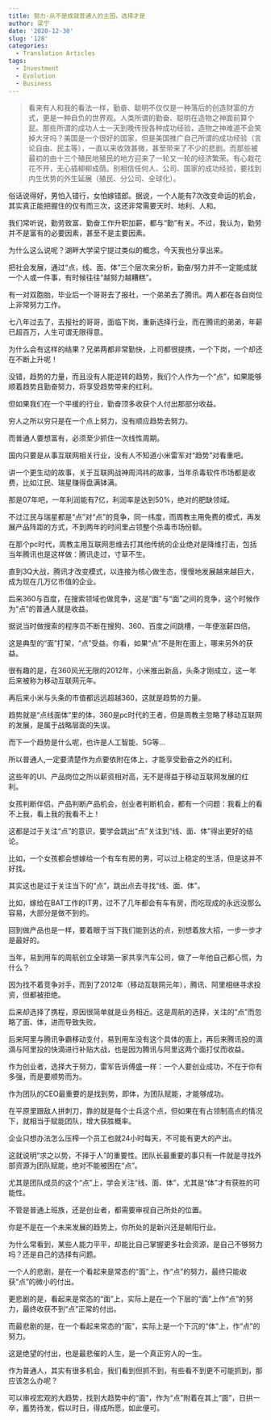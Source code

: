 ```yaml
---
title: 努力-从不是成就普通人的主因，选择才是
author: 梁宁
date: '2020-12-30'
slug: '128'
categories:
  - Translation Articles
tags:
  - Investment
  - Evolution
  - Business
---
```


> 看来有人和我的看法一样，勤奋、聪明不仅仅是一种落后的创造财富的方式，更是一种自负的世界观。人类所谓的勤奋、聪明在造物之神面前算个屁。那些所谓的成功人士一天到晚传授各种成功经验，造物之神难道不会笑掉大牙吗？美国是一个很好的国家，但是美国推广自己所谓的成功经验（言论自由、民主等），一直以来收效甚微，甚至带来了不少的悲剧。而那些被最初的由十三个殖民地殖民的地方迎来了一轮又一轮的经济繁荣。有心栽花花不开，无心插柳柳成荫。别相信任何人、公司、国家的成功经验，要找到内生优势的外生延展（殖民、分公司、全球化）。

俗话说得好，男怕入错行，女怕嫁错郎。据说，一个人能有7次改变命运的机会，其实真正能把握住的仅有而三次，这还非常需要天时、地利、人和。

我们常听说，勤劳致富、勤奋工作升职加薪，都与“勤”有关。不过，我认为，勤劳并不是富有的必要因素，甚至不是主要因素。

为什么这么说呢？湖畔大学梁宁提过类似的概念，今天我也分享出来。

把社会发展，通过“点，线、面、体”三个层次来分析，勤奋/努力并不一定能成就一个人或一件事，有时候往往“越努力越糟糕”。

有一对双胞胎，毕业后一个哥哥去了报社，一个弟弟去了腾讯。两人都在各自岗位上非常努力工作。

七八年过去了，去报社的哥哥，面临下岗，重新选择行业，而在腾讯的弟弟，年薪已超百万，人生可谓无限得意。

为什么会有这样的结果？兄弟两都非常勤快，上司都很提携，一个下岗，一个却还在不断上升呢！

没错，趋势的力量，而且没有人能逆转的趋势，我们个人作为一个“点”，如果能够顺着趋势且勤奋努力，将享受趋势带来的红利。

但如果我们在一个平缓的行业，勤奋顶多收获个人付出那部分收益。

穷人之所以穷只是在一个点上努力，没有顺应趋势去努力。

而普通人要想富有，必须至少抓住一次线性周期。

国内只要是从事互联网相关行业，没有人不知道小米雷军对“趋势”对看重吧。

讲一个更生动的故事，关于互联网战神周鸿祎的故事，当年杀毒软件市场都是收费，比如江民、瑞星赚得盘满钵满。

那是07年吧，一年利润能有7亿，利润率是达到50%，绝对的肥缺领域。

不过江民与瑞星都是“点”对“点”的竞争，同一纬度，而周教主用免费的模式，再发展产品阵距的方式，不到两年的时间里占领整个杀毒市场份额。

在那个pc时代，周教主用互联网思维去打其他传统的企业绝对是降维打击，包括当年腾讯也是这样做：腾讯走过，寸草不生。

直到3Q大战，腾讯才改变模式，以连接为核心做生态，慢慢地发展越来越巨大，成为现在几万亿市值的企业。

后来360与百度，在搜索领域也做竞争，这是“面”与“面”之间的竞争，这个时候作为“点”的普通人就是收益。

据说当时做搜索的程序员不断在搜狗、360、百度之间跳槽，一年便涨薪四倍。

这是典型的“面”打架，“点”受益。你看，如果“点”不是附在面上，哪来另外的获益。

很有趣的是，在360风光无限的2012年，小米推出新品，头条才刚成立，这一年后来被称为移动互联网元年。

再后来小米与头条的市值都远远超越360，这就是趋势的力量。

趋势就是“点线面体”里的体，360是pc时代的王者，但是周教主忽略了移动互联网的发展，是属于战略层面的失误。

而下一个趋势是什么呢，也许是人工智能、5G等…

所以普通人,一定要清楚作为点要依附在体上，才能享受勤奋之外的红利。

这些年的UI、产品岗位之所以薪资相对高，无不是得益于移动互联网发展的红利。

女孩判断伴侣，产品判断产品机会，创业者判断机会，都有一个问题：我看上的看不上我，看上我的我看不上！

这都是过于关注“点”的意识，要学会跳出“点”关注到“线、面、体”得出更好的结论。

比如，一个女孩都会想嫁给一个有车有房的男，可以过上稳定的生活，但是这并不好找。

其实这也是过于关注当下的“点”，跳出点去寻找“线、面、体”。

比如，嫁给在BAT工作的IT男，过不了几年都会有车有房，而吃现成的永远没那么容易，大部分是做不到的。

回到做产品也是一样，要着眼于当下我们能到达的点，别想着放大招，一步一步才是最好的。

当年，易到用车的周航创立全球第一家共享汽车公司，做了一年他自己都心慌，为什么？

因为找不着竞争对手，而到了2012年（移动互联网元年），腾讯、阿里相继寻求投资，但都被拒绝。

后来却选择了携程，原因很简单就是业务相近。这是周航的选择，关注的“点”而忽略了面、体，进而导致失败。

后来阿里与腾讯争霸移动支付，易到用车没有这个具体的面上，再后来腾讯投的滴滴与阿里投的快滴进行补贴大战，也是因为腾讯与阿里这两个面打仗而收益。

作为创业者，选择大于努力，雷军告诉傅盛一样：一个人要创业成功，不在于你有多强，而是要顺势而为。

作为团队的CEO最重要的是找到势，即体，为团队赋能，才能够成功。

在平原里跟敌人拼刺刀，靠的就是每个士兵这个点，但如果在有占领制高点的情况下，就相当于赋能团队，增大获胜概率。

企业只想办法怎么压榨一个员工也就24小时每天，不可能有更大的产出。

这就说明“求之以势，不择于人”的重要性。团队长最重要的事只有一件就是寻找外部资源为团队赋能，绝对不能被困在“点”。

尤其是团队成员的这个“点”上，学会关注“线、面、体”，尤其是“体”才有获胜的可能性。

不管是普通上班族，还是创业者，都需要审视自己所处的位置。

你是不是在一个未来发展的趋势上，你所处的是新兴还是朝阳行业。

为什么常看到，某些人能力平平，却能比自己掌握更多社会资源，是自己不够努力吗？还是自己的选择有问题。

一个人的悲剧，是在一个看起来是常态的“面”上，作“点”的努力，最终只能收获“点”的微小的付出。

更悲剧的是，看起来是常态的“面”上，实际上是在一个下层的“面”上作“点”的努力，最终收获不到“点”正常的付出。

而最悲剧的是，在一个看起来常态的“面”，实际上是一个下沉的“体”上，作“点”的努力。

这是绝望的付出，也是最悲催的人生，是一个真正穷人的一生。

作为普通人，其实有很多机会，我们看到但抓不到，有些看不到更不可能抓到，那应该怎么办呢？

可以审视宏观的大趋势，找到大趋势中的“面”，作为“点”附着在其上“面”，日拱一卒，蓄势待发，假以时日，得成所愿，如此便可。